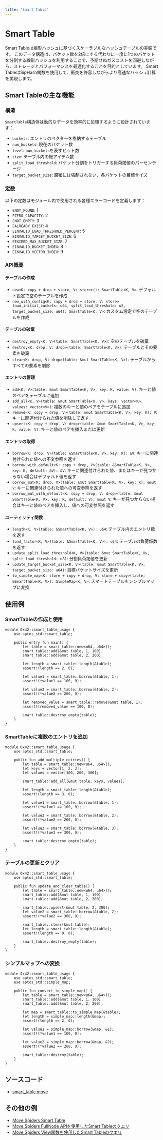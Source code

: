 ```yaml
---
title: "Smart Table"
---
```


# Smart Table

Smart Tableは線形ハッシュに基づくスケーラブルなハッシュテーブルの実装です。
このデータ構造は、バケット数を2倍にする代わりに一度に1つのバケットを分割する線形ハッシュを利用することで、予期せぬガスコストを回避しながら、ストレージとパフォーマンスを最適化することを目的としています。
Smart TableはSipHash関数を使用して、衝突を許容しながらより高速なハッシュ計算を実現します。

## Smart Tableの主な機能

### 構造

`SmartTable`構造体は動的なデータを効率的に処理するように設計されています：

- `buckets`: エントリのベクターを格納するテーブル
- `num_buckets`: 現在のバケット数
- `level`: `num_buckets`を表すビット数
- `size`: テーブル内の総アイテム数
- `split_load_threshold`: バケット分割をトリガーする負荷閾値のパーセンテージ
- `target_bucket_size`: 厳密には強制されない、各バケットの目標サイズ

### 定数

以下の定数はモジュール内で使用される各種エラーコードを定義します：

- `ENOT_FOUND`: 1
- `EZERO_CAPACITY`: 2
- `ENOT_EMPTY`: 3
- `EALREADY_EXIST`: 4
- `EINVALID_LOAD_THRESHOLD_PERCENT`: 5
- `EINVALID_TARGET_BUCKET_SIZE`: 6
- `EEXCEED_MAX_BUCKET_SIZE`: 7
- `EINVALID_BUCKET_INDEX`: 8
- `EINVALID_VECTOR_INDEX`: 9

### API概要

#### テーブルの作成

- `new<K: copy + drop + store, V: store>(): SmartTable<K, V>`: デフォルト設定で空のテーブルを作成
- `new_with_config<K: copy + drop + store, V: store>(num_initial_buckets: u64, split_load_threshold: u8, target_bucket_size: u64): SmartTable<K, V>`: カスタム設定で空のテーブルを作成

#### テーブルの破棄

- `destroy_empty<K, V>(table: SmartTable<K, V>)`: 空のテーブルを破棄
- `destroy<K: drop, V: drop>(table: SmartTable<K, V>)`: テーブルとその要素を破棄
- `clear<K: drop, V: drop>(table: &mut SmartTable<K, V>)`: テーブルからすべての要素を削除

#### エントリの管理

- `add<K, V>(table: &mut SmartTable<K, V>, key: K, value: V)`: キーと値のペアをテーブルに追加
- `add_all<K, V>(table: &mut SmartTable<K, V>, keys: vector<K>, values: vector<V>)`: 複数のキーと値のペアをテーブルに追加
- `remove<K: copy + drop, V>(table: &mut SmartTable<K, V>, key: K): V`: キーに関連付けられた値を削除して返す
- `upsert<K: copy + drop, V: drop>(table: &mut SmartTable<K, V>, key: K, value: V)`: キーと値のペアを挿入または更新

#### エントリの取得

- `borrow<K: drop, V>(table: &SmartTable<K, V>, key: K): &V`: キーに関連付けられた値への不変参照を返す
- `borrow_with_default<K: copy + drop, V>(table: &SmartTable<K, V>, key: K, default: &V): &V`: キーに関連付けられた値、またはキーが見つからない場合はデフォルト値を返す
- `borrow_mut<K: drop, V>(table: &mut SmartTable<K, V>, key: K): &mut V`: キーに関連付けられた値への可変参照を返す
- `borrow_mut_with_default<K: copy + drop, V: drop>(table: &mut SmartTable<K, V>, key: K, default: V): &mut V`: キーが見つからない場合はキーと値のペアを挿入し、値への可変参照を返す

#### ユーティリティ関数

- `length<K, V>(table: &SmartTable<K, V>): u64`: テーブル内のエントリ数を返す
- `load_factor<K, V>(table: &SmartTable<K, V>): u64`: テーブルの負荷係数を返す
- `update_split_load_threshold<K, V>(table: &mut SmartTable<K, V>, split_load_threshold: u8)`: 分割負荷閾値を更新
- `update_target_bucket_size<K, V>(table: &mut SmartTable<K, V>, target_bucket_size: u64)`: 目標バケットサイズを更新
- `to_simple_map<K: store + copy + drop, V: store + copy>(table: &SmartTable<K, V>): SimpleMap<K, V>`: スマートテーブルをシンプルマップに変換

## 使用例

### SmartTableの作成と使用

```move filename="smart_table.move"
module 0x42::smart_table_usage {
    use aptos_std::smart_table;

    public entry fun main() {
        let table = smart_table::new<u64, u64>();
        smart_table::add(&mut table, 1, 100);
        smart_table::add(&mut table, 2, 200);

        let length = smart_table::length(&table);
        assert!(length == 2, 0);

        let value1 = smart_table::borrow(&table, 1);
        assert!(*value1 == 100, 0);

        let value2 = smart_table::borrow(&table, 2);
        assert!(*value2 == 200, 0);

        let removed_value = smart_table::remove(&mut table, 1);
        assert!(removed_value == 100, 0);

        smart_table::destroy_empty(table);
    }
}
```

### SmartTableに複数のエントリを追加

```move filename="smart_table.move"
module 0x42::smart_table_usage {
    use aptos_std::smart_table;

    public fun add_multiple_entries() {
        let table = smart_table::new<u64, u64>();
        let keys = vector[1, 2, 3];
        let values = vector[100, 200, 300];

        smart_table::add_all(&mut table, keys, values);

        let length = smart_table::length(&table);
        assert!(length == 3, 0);

        let value1 = smart_table::borrow(&table, 1);
        assert!(*value1 == 100, 0);

        let value2 = smart_table::borrow(&table, 2);
        assert!(*value2 == 200, 0);

        let value3 = smart_table::borrow(&table, 3);
        assert!(*value3 == 300, 0);

        smart_table::destroy_empty(table);
    }
}
```

### テーブルの更新とクリア

```move filename="smart_table.move"
module 0x42::smart_table_usage {
    use aptos_std::smart_table;

    public fun update_and_clear_table() {
        let table = smart_table::new<u64, u64>();
        smart_table::add(&mut table, 1, 100);
        smart_table::add(&mut table, 2, 200);

        smart_table::upsert(&mut table, 2, 300);
        let value2 = smart_table::borrow(&table, 2);
        assert!(*value2 == 300, 0);

        smart_table::clear(&mut table);
        let length = smart_table::length(&table);
        assert!(length == 0, 0);

        smart_table::destroy_empty(table);
    }
}
```

### シンプルマップへの変換

```move filename="smart_table.move"
module 0x42::smart_table_usage {
    use aptos_std::smart_table;
    use aptos_std::simple_map;

    public fun convert_to_simple_map() {
        let table = smart_table::new<u64, u64>();
        smart_table::add(&mut table, 1, 100);
        smart_table::add(&mut table, 2, 200);

        let map = smart_table::to_simple_map(&table);
        let length = simple_map::length(&map);
        assert!(length == 2, 0);

        let value1 = simple_map::borrow(&map, &1);
        assert!(*value1 == 100, 0);

        let value2 = simple_map::borrow(&map, &2);
        assert!(*value2 == 200, 0);

        smart_table::destroy(table);
    }
}
```

## ソースコード

- [smart_table.move](https://github.com/aptos-labs/aptos-core/blob/main/aptos-move/framework/aptos-stdlib/sources/data_structures/smart_table.move)

## その他の例

- [Move Spiders Smart Table](https://movespiders.com/courses/modules/datastructures/lessonId/7)
- [Move Spiders FullNode APIを使用したSmart Tableのクエリ](https://movespiders.com/courses/modules/datastructures/lessonId/9)
- [Move Spiders View関数を使用したSmart Tableのクエリ](https://movespiders.com/courses/modules/datastructures/lessonId/10)
